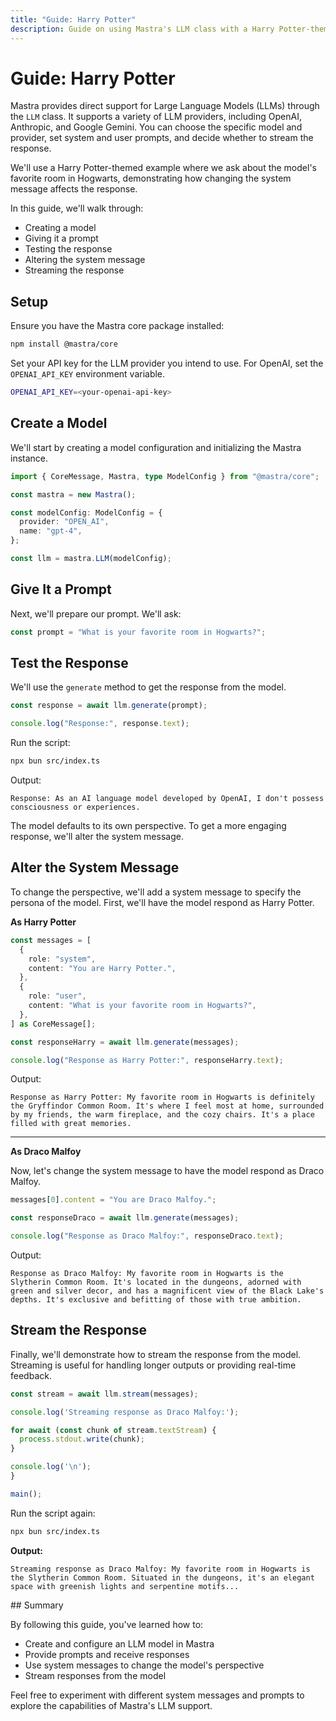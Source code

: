 ```yaml
---
title: "Guide: Harry Potter"
description: Guide on using Mastra's LLM class with a Harry Potter-themed example to demonstrate model configuration and response streaming.
---
```



# Guide: Harry Potter

Mastra provides direct support for Large Language Models (LLMs) through the `LLM` class. It supports a variety of LLM providers, including OpenAI, Anthropic, and Google Gemini. You can choose the specific model and provider, set system and user prompts, and decide whether to stream the response.

We'll use a Harry Potter-themed example where we ask about the model's favorite room in Hogwarts, demonstrating how changing the system message affects the response.

<YouTube id="pdt-RXffEZg" />

In this guide, we'll walk through:

- Creating a model
- Giving it a prompt
- Testing the response
- Altering the system message
- Streaming the response

## Setup

Ensure you have the Mastra core package installed:

```bash copy
npm install @mastra/core
```

Set your API key for the LLM provider you intend to use. For OpenAI, set the `OPENAI_API_KEY` environment variable.

```bash filename=".env" copy
OPENAI_API_KEY=<your-openai-api-key>
```

<Steps>

## Create a Model

We'll start by creating a model configuration and initializing the Mastra instance.

```ts copy filename="src/index.ts"
import { CoreMessage, Mastra, type ModelConfig } from "@mastra/core";

const mastra = new Mastra();

const modelConfig: ModelConfig = {
  provider: "OPEN_AI",
  name: "gpt-4",
};

const llm = mastra.LLM(modelConfig);
```

## Give It a Prompt

Next, we'll prepare our prompt. We'll ask:

```ts copy filename="src/index.ts"
const prompt = "What is your favorite room in Hogwarts?";
```

## Test the Response

We'll use the `generate` method to get the response from the model.

```ts copy filename="src/index.ts"
const response = await llm.generate(prompt);

console.log("Response:", response.text);
```

Run the script:

```bash copy
npx bun src/index.ts
```

Output:

```
Response: As an AI language model developed by OpenAI, I don't possess consciousness or experiences.
```

The model defaults to its own perspective. To get a more engaging response, we'll alter the system message.

## Alter the System Message

To change the perspective, we'll add a system message to specify the persona of the model. First, we'll have the model respond as Harry Potter.

**As Harry Potter**

```ts copy filename="src/index.ts"
const messages = [
  {
    role: "system",
    content: "You are Harry Potter.",
  },
  {
    role: "user",
    content: "What is your favorite room in Hogwarts?",
  },
] as CoreMessage[];

const responseHarry = await llm.generate(messages);

console.log("Response as Harry Potter:", responseHarry.text);
```

Output:

```
Response as Harry Potter: My favorite room in Hogwarts is definitely the Gryffindor Common Room. It's where I feel most at home, surrounded by my friends, the warm fireplace, and the cozy chairs. It's a place filled with great memories.
```

---

**As Draco Malfoy**

Now, let's change the system message to have the model respond as Draco Malfoy.

```ts copy filename="src/index.ts"
messages[0].content = "You are Draco Malfoy.";

const responseDraco = await llm.generate(messages);

console.log("Response as Draco Malfoy:", responseDraco.text);
```

Output:

```
Response as Draco Malfoy: My favorite room in Hogwarts is the Slytherin Common Room. It's located in the dungeons, adorned with green and silver decor, and has a magnificent view of the Black Lake's depths. It's exclusive and befitting of those with true ambition.
```

## Stream the Response

Finally, we'll demonstrate how to stream the response from the model. Streaming is useful for handling longer outputs or providing real-time feedback.

```ts copy filename="src/index.ts"
const stream = await llm.stream(messages);

console.log('Streaming response as Draco Malfoy:');

for await (const chunk of stream.textStream) {
  process.stdout.write(chunk);
}

console.log('\n');
}

main();
```

Run the script again:

```bash copy
npx bun src/index.ts
```

**Output:**

```
Streaming response as Draco Malfoy: My favorite room in Hogwarts is the Slytherin Common Room. Situated in the dungeons, it's an elegant space with greenish lights and serpentine motifs...
```

</Steps>
## Summary

By following this guide, you've learned how to:

- Create and configure an LLM model in Mastra
- Provide prompts and receive responses
- Use system messages to change the model's perspective
- Stream responses from the model

Feel free to experiment with different system messages and prompts to explore the capabilities of Mastra's LLM support.
